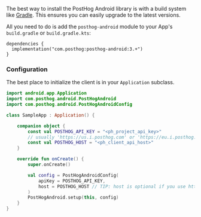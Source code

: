 The best way to install the PostHog Android library is with a build system like 
[Gradle](https://gradle.org/). This ensures you can easily upgrade to the latest versions. 

All you need to do is add the `posthog-android` module to your App's `build.gradle` or `build.gradle.kts`:

```gradle_kotlin
dependencies {
  implementation("com.posthog:posthog-android:3.+")
}
```

### Configuration

The best place to initialize the client is in your `Application` subclass.

```kotlin
import android.app.Application
import com.posthog.android.PostHogAndroid
import com.posthog.android.PostHogAndroidConfig

class SampleApp : Application() {

    companion object {
        const val POSTHOG_API_KEY = "<ph_project_api_key>"
        // usually 'https://us.i.posthog.com' or 'https://eu.i.posthog.com'
        const val POSTHOG_HOST = "<ph_client_api_host>"
    }

    override fun onCreate() {
        super.onCreate()

        val config = PostHogAndroidConfig(
            apiKey = POSTHOG_API_KEY,
            host = POSTHOG_HOST // TIP: host is optional if you use https://app.posthog.com
        )
        PostHogAndroid.setup(this, config)
    }
}
```